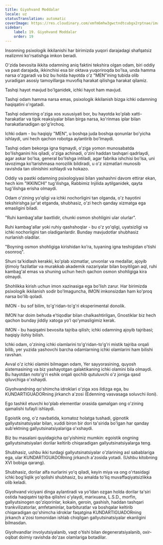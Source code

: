 ```yaml
---
title: Giyohvand Moddalar
locale: uz
statusTranslation: automatic
coverImage: https://res.cloudinary.com/xmfm6mhw3gwctndtcubgx2rptnae/image/upload/v1741354419/small_cover_la_gran_rebelion_28716e29d2.webp
sidebar:
    label: 19. Giyohvand Moddalar
    order: 19
---
```

Insonning psixologik ikkilanishi har birimizda yuqori darajadagi shafqatsiz realizmni ko'rsatishga imkon beradi.

O'zida bevosita ikkita odamning aniq faktini tekshira olgan odam, biri oddiy va past darajada, ikkinchisi esa bir oktava yuqoriroqda bo'lsa, unda hamma narsa o'zgaradi va biz bu holda hayotda o'z "MEN"ining tubida olib yuradigan asosiy tamoyillarga muvofiq harakat qilishga harakat qilamiz.

Tashqi hayot mavjud bo'lganidek, ichki hayot ham mavjud.

Tashqi odam hamma narsa emas, psixologik ikkilanish bizga ichki odamning haqiqatini o'rgatadi.

Tashqi odamning o'ziga xos xususiyati bor, bu hayotda ko'plab xatti-harakatlar va tipik reaksiyalar bilan birga narsa, ko'rinmas iplar bilan harakatlanadigan qo'g'irchoq.

Ichki odam - bu haqiqiy "MEN", u boshqa juda boshqa qonunlar bo'yicha ishlaydi, uni hech qachon robotga aylantirib bo'lmaydi.

Tashqi odam bekorga igna tiqmaydi, o'ziga yomon munosabatda bo'lishganini his qiladi, o'ziga achinadi, o'zini haddan tashqari qadrlaydi, agar askar bo'lsa, general bo'lishga intiladi, agar fabrika ishchisi bo'lsa, uni lavozimga ko'tarishmasa norozilik bildiradi, u o'z xizmatlari munosib ravishda tan olinishini xohlaydi va hokazo.

Oddiy va pastki odamning psixologiyasi bilan yashashni davom ettirar ekan, hech kim "IKKINCHI" tug'ilishga, Rabbimiz Injilida aytilganidek, qayta tug'ilishga erisha olmaydi.

Odam o'zining yo'qligi va ichki nochorligini tan olganda, o'z hayotini tekshirishga jur'at etganda, shubhasiz, o'zi hech qanday xizmatga ega emasligini biladi.

"Ruhi kambag'allar baxtlidir, chunki osmon shohligini ular olurlar".

Ruhi kambag'allar yoki ruhiy qashshoqlar - bu o'z yo'qligi, uyatsizligi va ichki nochorligini tan oladiganlardir. Bunday mavjudotlar shubhasiz nurlanish oladilar.

"Boyning osmon shohligiga kirishidan ko'ra, tuyaning igna teshigidan o'tishi osonroq".

Shuni ta'kidlash kerakki, ko'plab xizmatlar, unvonlar va medallar, ajoyib ijtimoiy fazilatlar va murakkab akademik nazariyalar bilan boyitilgan aql, ruhi kambag'al emas va shuning uchun hech qachon osmon shohligiga kira olmaydi.

Shohlikka kirish uchun imon xazinasiga ega bo'lish zarur. Har birimizda psixologik ikkilanish sodir bo'lmaguncha, IMON imkonsizdan ham ko'proq narsa bo'lib qoladi.

IMON - bu sof bilim, to'g'ridan-to'g'ri eksperimental donolik.

IMON har doim behuda e'tiqodlar bilan chalkashtirilgan, Gnostiklar biz hech qachon bunday jiddiy xatoga yo'l qo'ymasligimiz kerak.

IMON - bu haqiqatni bevosita tajriba qilish; ichki odamning ajoyib tajribasi; haqiqiy ilohiy bilish.

Ichki odam, o'zining ichki olamlarini to'g'ridan-to'g'ri mistik tajriba orqali bilib, yer yuzida yashovchi barcha odamlarning ichki olamlarini ham bilishi ravshan.

Avval o'z ichki olamini bilmagan odam, Yer sayyorasining, quyosh sistemasining va biz yashayotgan galaktikaning ichki olamini bila olmaydi. Bu hayotdan noto'g'ri eshik orqali qochib qutuluvchi o'z joniga qasd qiluvchiga o'xshaydi.

Giyohvandning qo'shimcha idroklari o'ziga xos ildizga ega, bu KUNDARTIGUADORning jirkanch a'zosi (Edenning vasvasaga soluvchi iloni).

Ego tashkil etuvchi ko'plab elementlar orasida qamalgan ong o'zining qamalishi tufayli ishlaydi.

Egoistik ong, o'z navbatida, komatoz holatga tushadi, gipnotik gallyutsinatsiyalar bilan, xuddi biron bir dori ta'sirida bo'lgan har qanday sub'ektning gallyutsinatsiyalariga o'xshaydi.

Biz bu masalani quyidagicha qo'yishimiz mumkin: egoistik ongning gallyutsinatsiyalari dorilar keltirib chiqaradigan gallyutsinatsiyalarga teng.

Shubhasiz, ushbu ikki turdagi gallyutsinatsiyalar o'zlarining asl sabablariga ega, ular KUNDARTIGUADORning jirkanch a'zosida yotadi. (Ushbu kitobning XVI bobiga qarang).

Shubhasiz, dorilar alfa nurlarini yo'q qiladi, keyin miya va ong o'rtasidagi ichki bog'liqlik yo'qolishi shubhasiz, bu amalda to'liq muvaffaqiyatsizlikka olib keladi.

Giyohvand viciyani dinga aylantiradi va yo'ldan ozgan holda dorilar ta'siri ostida haqiqatni tajriba qilishni o'ylaydi, marixuana, L.S.D., morfin, gallyutsinogen qo'ziqorinlar, kokain, geroin, gashish, haddan tashqari trankvilizatorlar, amfetaminlar, barbituratlar va boshqalar keltirib chiqaradigan qo'shimcha idroklar faqatgina KUNDARTIGUADORning jirkanch a'zosi tomonidan ishlab chiqilgan gallyutsinatsiyalar ekanligini bilmasdan.

Giyohvandlar involyutsiyalanib, vaqt o'tishi bilan degeneratsiyalanib, oxir-oqibat doimiy ravishda do'zax olamlariga botadilar.

